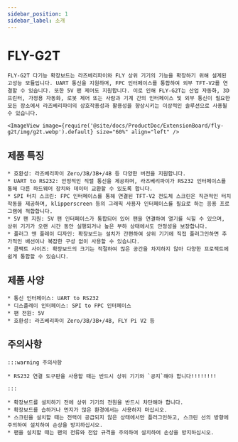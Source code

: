 ```yaml
---
sidebar_position: 1
sidebar_label: 소개
---
```


# FLY-G2T

    FLY-G2T 다기능 확장보드는 라즈베리파이와 FLY 상위 기기의 기능을 확장하기 위해 설계된 고성능 모듈입니다. UART 통신을 지원하며, FPC 인터페이스를 통합하여 외부 TFT-V2를 연결할 수 있습니다. 또한 5V 팬 제어도 지원합니다. 이로 인해 FLY-G2T는 산업 자동화, 3D 프린터, 가정용 자동화, 로봇 제어 또는 사람과 기계 간의 인터페이스 및 외부 통신이 필요한 모든 장소에서 라즈베리파이의 상호작용성과 활용성을 향상시키는 이상적인 솔루션으로 사용될 수 있습니다.

    <ImageView image={require('@site/docs/ProductDoc/ExtensionBoard/fly-g2t/img/g2t.webp').default} size="60%" align="left" />

## 제품 특징

    * 호환성: 라즈베리파이 Zero/3B/3B+/4B 등 다양한 버전을 지원합니다.
    * UART to RS232: 안정적인 직렬 통신을 제공하며, 라즈베리파이가 RS232 인터페이스를 통해 다른 하드웨어 장치와 데이터 교환할 수 있도록 합니다.
    * SPI 터치 스크린: FPC 인터페이스를 통해 연결된 TFT-V2 전도체 스크린은 직관적인 터치 작동을 제공하며, klipperscreen 등의 그래픽 사용자 인터페이스를 필요로 하는 응용 프로그램에 적합합니다.
    * 5V 팬 지원: 5V 팬 인터페이스가 통합되어 있어 팬을 연결하여 열기를 식힐 수 있으며, 상위 기기가 오랜 시간 동안 실행되거나 높은 부하 상태에서도 안정성을 보장합니다.
    * 플러그 앤 플레이 디자인: 확장보드는 설치가 간편하여 상위 기기에 직접 플러그인하면 추가적인 배선이나 복잡한 구성 없이 사용할 수 있습니다.
    * 콤팩트 사이즈: 확장보드의 크기는 적절하여 많은 공간을 차지하지 않아 다양한 프로젝트에 쉽게 통합할 수 있습니다.

## 제품 사양

    * 통신 인터페이스: UART to RS232
    * 디스플레이 인터페이스: SPI to FPC 인터페이스
    * 팬 전원: 5V
    * 호환성: 라즈베리파이 Zero/3B/3B+/4B, FLY Pi V2 등

## 주의사항

    :::warning 주의사항

    * RS232 연결 도구판을 사용할 때는 반드시 상위 기기와 `공지`해야 합니다!!!!!!!!

    :::

    * 확장보드를 설치하기 전에 상위 기기의 전원을 반드시 차단해야 합니다.
    * 확장보드를 습하거나 먼지가 많은 환경에서는 사용하지 마십시오.
    * 스크린을 설치할 때는 전력이 공급되지 않은 상태에서만 플러그인하고, 스크린 선의 방향에 주의하여 설치하여 손상을 방지하십시오.
    * 팬을 설치할 때는 팬의 전류와 전압 규격을 주의하여 설치하여 손상을 방지하십시오.